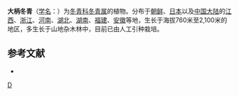 {{Speciesbox 
| taxon = Ilex macropoda
| authority = Miq.
| image = Ilex macropoda2.jpg
}}

'''大柄冬青'''（[[学名|学名]]：{{lang|la|''Ilex macropoda''}}）为[[冬青科|冬青科]][[冬青属|冬青属]]的植物。分布于[[朝鲜|朝鲜]]、[[日本|日本]]以及[[中国大陆|中国大陆]]的[[江西|江西]]、[[浙江|浙江]]、[[河南|河南]]、[[湖北|湖北]]、[[湖南|湖南]]、[[福建|福建]]、[[安徽|安徽]]等地，生长于海拔760米至2,100米的地区，多生长于山地杂木林中，目前已由人工引种栽培。

== 参考文献 ==
<div class="references-small">
* {{cite web| url =http://www.bioinfo.cn/db05/KmzwSpecies.php?action=view&id=14176| title =大柄冬青| work =《中国高等植物数据库全库》| publisher =中国科学院微生物研究所| author =昆明植物研究所| accessdate =2009-02-24| deadurl =yes| archiveurl =https://web.archive.org/web/20160305064023/http://www.bioinfo.cn/db05/KmzwSpecies.php?action=view&id=14176| archivedate =2016-03-05}}
</div>
{{Commons category|Ilex macropoda}}
{{Taxonbar|from=Q10935908}}

[[Category:冬青属|D]]


{{植物小作品}}